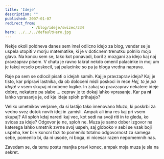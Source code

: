 ```yaml
---
title: 'Ideje'
description: ""
published: 2007-01-07
redirect_from: 
            - /blog/ideje/swizec/334
hero: ../../../defaultHero.jpg
---
```


Nekje okoli poldneva danes sem imel odlicno idejo za blog, vendar se je uspela utopiti v morju matematike, ki je v doticnem trenutku polnilo mojo glavo. Na koncu sem se, tako kot ponavadi, boril z mozgani za idejo kaj naj pravzaprav pisem. V chatu je ravno takrat nekdo omenil palacinke in moj um je takoj veselo poskocil, saj palacinke so pa ja bloga vredna naprava.

Raje pa sem se odlocil pisati o idejah samih. Kaj je pravzaprav ideja? Kaj je tisto, kar pripravi lastnika, da ob doloceni misli poskoci in rece _Hej, to je pa ideja!_ v vsem skupaj ni nobene logike. In zakaj so pravzaprav nekatere ideje dobre, nekatere pa slabe ... ceprav je to dokaj lahko vprasanje. Kar pa **ni** lahko vprasanje je, od kje ideje sploh prihajajo?

Veliko umetnikov verjame, da si lastijo tako imenovano Muzo, ki poskrbi za vedno svez dotok novih idej in zamisli. Ampak ali ima res kaj pri vsem skupaj? Ali sploh kdaj naredi kaj vec, kot sedi na svoji riti in te gleda, ko svicas za ideje? Odgovor je ne, sploh ne. Muza je samo dober izgovor na katerega lahko umetnik zvrne svoj uspeh, saj globoko v sebi se vsak boji uspeha, ker bi v koncni fazi to pomenilo totalno odgovornost za samega sebe, pomenilo bi, da ni usode, ni boga, ni nicesar razen nepomemnih nas.

Zavedam se, da temu postu manjka pravi konec, ampak moja muza je sla na sekret.
